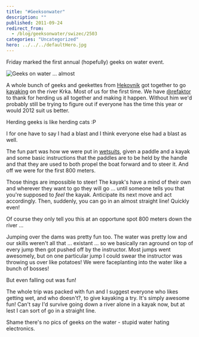 ```yaml
---
title: "#Geeksonwater"
description: ""
published: 2011-09-24
redirect_from:
  - /blog/geeksonwater/swizec/2503
categories: "Uncategorized"
hero: ../../../defaultHero.jpg
---
```


Friday marked the first annual (hopefully) geeks on water event.

![Geeks on water ... almost](https://swizec.com/wp-content/uploads/2011/09/990b0015ab38406f950e2ce58f90f3af_74.jpg)

A whole bunch of geeks and geekettes from [Hekovnik](http://hekovnik.si/) got together to go [kayaking](http://en.wikipedia.org/wiki/Kayaking) on the river Krka. Most of us for the first time. We have [@refaktor ](https://twitter.com/#!/refaktor)to thank for herding us all together and making it happen. Without him we'd probably still be trying to figure out if everyone has the time this year or would 2012 suit us better.

Herding geeks is like herding cats :P

I for one have to say I had a blast and I think everyone else had a blast as well.

The fun part was how we were put in [wetsuits](http://en.wikipedia.org/wiki/Wetsuit), given a paddle and a kayak and some basic instructions that the paddles are to be held by the handle and that they are used to both propel the boat forward and to steer it. And off we were for the first 800 meters.

Those things are impossible to steer! The kayak's have a mind of their own and wherever they want to go they will go ... until someone tells you that you're supposed to _feel_ the kayak. Anticipate its next move and act accordingly. Then, suddenly, you can go in an almost straight line! Quickly even!

Of course they only tell you this at an opportune spot 800 meters down the river ...

Jumping over the dams was pretty fun too. The water was pretty low and our skills weren't all that ... existant ... so we basically ran aground on top of every jump then got pushed off by the instructor. Most jumps went awesomely, but on one particular jump I could swear the instructor was throwing us over like potatoes! We were faceplanting into the water like a bunch of bosses!

But even falling out was fun!

The whole trip was packed with fun and I suggest everyone who likes getting wet, and who doesn't?, to give kayaking a try. It's simply awesome fun! Can't say I'd survive going down a river alone in a kayak now, but at lest I can sort of go in a straight line.

Shame there's no pics of geeks _on_ the water - stupid water hating electronics.
